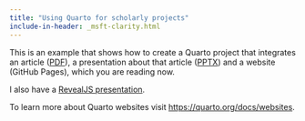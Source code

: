 ```yaml
---
title: "Using Quarto for scholarly projects"
include-in-header: _msft-clarity.html
---
```


This is an example that shows how to create a Quarto project that integrates an article ([PDF](article.pdf)), a presentation about that article ([PPTX](presentation.pptx)) and a website (GitHub Pages), which you are reading now. 

I also have a [RevealJS presentation](presentation.html).

To learn more about Quarto websites visit <https://quarto.org/docs/websites>.
